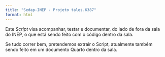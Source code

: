 ```yaml
---
title: "Sedap-INEP - Projeto tales.6387"
format: html
---
```


Este *Script* visa acompanhar, testar e documentar, do lado de fora da sala do INEP, o que está sendo feito com o código dentro da sala.

Se tudo correr bem, pretendemos extrair o Script, atualmente também sendo feito em um documento Quarto dentro da sala.

